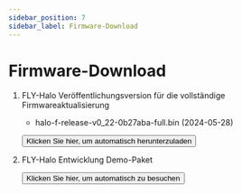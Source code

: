 ```yaml
---
sidebar_position: 7
sidebar_label: Firmware-Download
---
```






# Firmware-Download

1. FLY-Halo Veröffentlichungsversion für die vollständige Firmwareaktualisierung

    * halo-f-release-v0_22-0b27aba-full.bin (2024-05-28)


    <Button variant="contained" disableElevation href="https://cdn.mellow.klipper.cn/firmware/halo-f-release-v0_22-0b27aba-full.bin">Klicken Sie hier, um automatisch herunterzuladen</Button>

2. FLY-Halo Entwicklung Demo-Paket

    <Button variant="contained" disableElevation href="https://github.com/Mellow-3D/FLY-Halo">Klicken Sie hier, um automatisch zu besuchen</Button>